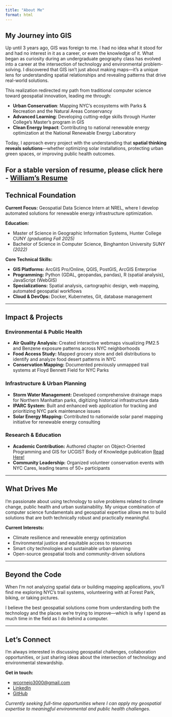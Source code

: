 ```yaml
---
title: "About Me"
format: html
---
```




## My Journey into GIS

Up until 3 years ago, GIS was foreign to me. I had no idea what it stood for and had no interest in it as a career, or even the knowledge of it. What began as curiosity during an undergraduate geography class has evolved into a career at the intersection of technology and environmental problem-solving. I discovered that GIS isn't just about making maps—it’s a unique lens for understanding spatial relationships and revealing patterns that drive real-world solutions.

This realization redirected my path from traditional computer science toward geospatial innovation, leading me through:

- **Urban Conservation**: Mapping NYC's ecosystems with Parks & Recreation and the Natural Areas Conservancy  
- **Advanced Learning**: Developing cutting-edge skills through Hunter College's Master's program in GIS  
- **Clean Energy Impact**: Contributing to national renewable energy optimization at the National Renewable Energy Laboratory

Today, I approach every project with the understanding that **spatial thinking reveals solutions**—whether optimizing solar installations, protecting urban green spaces, or improving public health outcomes.


For a stable version of resume, please click here - [William's Resume](/pictures/William_Cornejo_resume.pdf)
---

## Technical Foundation

**Current Focus:** Geospatial Data Science Intern at NREL, where I develop automated solutions for renewable energy infrastructure optimization.

**Education:** 

- Master of Science in Geographic Information Systems, Hunter College CUNY *(graduating Fall 2025)*
- Bachelor of Science in Computer Science, Binghamton University SUNY *(2022)*

**Core Technical Skills:**

- **GIS Platforms:** ArcGIS Pro/Online, QGIS, PostGIS, ArcGIS Enterprise
- **Programming:** Python (GDAL, geopandas, pandas), R (spatial analysis), JavaScript (WebGIS)
- **Specializations:** Spatial analysis, cartographic design, web mapping, automated geospatial workflows
- **Cloud & DevOps:** Docker, Kubernetes, Git, database management

---

## Impact & Projects

### Environmental & Public Health
- **Air Quality Analysis:** Created interactive webmaps visualizing PM2.5 and Benzene exposure patterns across NYC neighborhoods
- **Food Access Study:** Mapped grocery store and deli distributions to identify and analyze food desert patterns in NYC
- **Conservation Mapping:** Documented previously unmapped trail systems at Floyd Bennett Field for NYC Parks

### Infrastructure & Urban Planning  
- **Storm Water Management:** Developed comprehensive drainage maps for Northern Manhattan parks, digitizing historical infrastructure data
- **IPARC System:** Built and enhanced web application for tracking and prioritizing NYC park maintenance issues
- **Solar Energy Mapping:** Contributed to nationwide solar panel mapping initiative for renewable energy consulting

### Research & Education
- **Academic Contribution:** Authored chapter on Object-Oriented Programming and GIS for UCGIST Body of Knowledge publication    [Read Here!](https://gistbok-topics.ucgis.org/PD-01-021)
- **Community Leadership:** Organized volunteer conservation events with NYC Cares, leading teams of 50+ participants

---

## What Drives Me

I'm passionate about using technology to solve problems related to climate change, public health and urban sustainability. My unique combination of computer science fundamentals and geospatial expertise allows me to build solutions that are both technically robust and practically meaningful.

**Current Interests:**

- Climate resilience and renewable energy optimization
- Environmental justice and equitable access to resources  
- Smart city technologies and sustainable urban planning
- Open-source geospatial tools and community-driven solutions

---

## Beyond the Code

When I'm not analyzing spatial data or building mapping applications, you'll find me exploring NYC's trail systems, volunteering with at Forest Park, biking, or taking pictures.

I believe the best geospatial solutions come from understanding both the technology and the places we're trying to improve—which is why I spend as much time in the field as I do behind a computer.

---

## Let's Connect

I'm always interested in discussing geospatial challenges, collaboration opportunities, or just sharing ideas about the intersection of technology and environmental stewardship.

**Get in touch:**

- [wcornejo3000@gmail.com](mailto:wcornejo3000@gmail.com)
- [LinkedIn](https://www.linkedin.com/in/william-m-cornejo-6393001a2/)
- [GitHub](https://github.com/wmcornejo)

*Currently seeking full-time opportunities where I can apply my geospatial expertise to meaningful environmental and public health challenges.*
